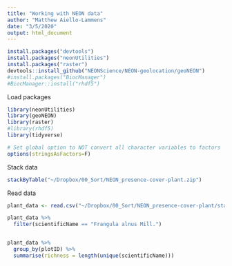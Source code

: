 ```yaml
---
title: "Working with NEON data"
author: "Matthew Aiello-Lammens"
date: "3/5/2020"
output: html_document
---
```


```r
install.packages("devtools")
install.packages("neonUtilities")
install.packages("raster")
devtools::install_github("NEONScience/NEON-geolocation/geoNEON")
#install.packages("BiocManager")
#BiocManager::install("rhdf5")
```

Load packages

```r
library(neonUtilities)
library(geoNEON)
library(raster)
#library(rhdf5)
library(tidyverse)

# Set global option to NOT convert all character variables to factors
options(stringsAsFactors=F)
```


Stack data

```r
stackByTable("~/Dropbox/00_Sort/NEON_presence-cover-plant.zip")
```

Read data

```r
plant_data <- read.csv("~/Dropbox/00_Sort/NEON_presence-cover-plant/stackedFiles/div_1m2Data.csv")
```



```r
plant_data %>%
  filter(scientificName == "Frangula alnus Mill.")


plant_data %>%
  group_by(plotID) %>%
  summarise(richness = length(unique(scientificName)))
```


